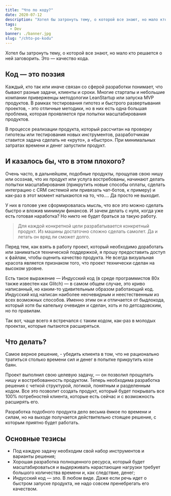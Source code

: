 ```yaml
---
title: "Что по коду?"
date: 2020-07-12
description: "Хотел бы затронуть тему, о которой все знают, но мало кто решается о ней заговорить. Это — качество кода."
tags:
  - Dev
banner: ./banner.jpg
slug: "/chto-po-kodu"
---
```


Хотел бы затронуть тему, о которой все знают, но мало кто решается о ней заговорить. Это — качество кода.

## Код — это поэзия

Каждый, кто так или иначе связан со сферой разработки понимает, что бывают разные задачи, клиенты и сроки. Многие стартапы и небольшие компании приверженцы методологии LeanStartup или запуска MVP продуктов. В рамках тестирования гипотез и быстрого развертывания проектов, - это отличные методики, но в них есть одна большая проблема, которая проявляется при попытки масштабирования продуктов.

В процессе реализации продукта, который рассчитан на проверку гипотезы или тестирования новых инструментов, разработчикам ставится задача сделать не «круто», а «быстро». При минимальных затратах времени и денег запустили продукт.

## И казалось бы, что в этом плохого?

Очень часто, в дальнейшем, подобные продукты, прощупав свою нишу или осознав, что их продукт или услуга востребованы, начинают делать попытки масштабирования (прикрутить новые способы оплаты, сделать интеграцию с CRM системой или привязать чат-ботов, к примеру) и как-раз в этот момент натыкаются на то, что…. Да просто не выходит.

У них в голове уже сформировалась мысль, что все это можно сделать быстро и вложив минимум финансов. И зачем делать с нуля, когда уже есть готовая наработка? Но никто не будет браться за такую работу.

> Для каждой конкретной цели разрабатывается конкретный продукт. Из машины достаточно сложно сделать самолет. Да и летать он вряд ли сможет долго.

Перед тем, как взять в работу проект, который необходимо доработать или заниматься технической поддержкой, я прошу предоставить доступ к файлам, чтобы оценить качество продукта. Не всегда визуальная красота является признаком того, что проект технически сделан на высоком уровне.

Есть такое выражение — Индусский код (в среде программистов 80х также известен как Glitch) — в самом общем случае, это криво написанный, но каким-то удивительным образом работающий код. Индусский код написан наиболее неочевидным и неестественным из всех возможных способов. Именно этим он и отличается от быдлокода, который хотя бы капельку очевиден и сделан, хоть и по детсадовским, но по правилам.

Так вот, чаще всего я встречался с таким кодом, как-раз в молодых проектах, которые пытаются расширяться.

## Что делать?

Самое верное решение, - убедить клиента в том, что не рационально тратиться столько времени сил и денег в попытке прикрутить козе баян.

Проект выполнил свою целевую задачу, — он позволил прощупать нишу и востребованность продуктом. Теперь необходима разработка решения с четкой структурой, логикой, понятным и разделенным кодом. Все это позволит создать продукт, который будет покрывать все 100% потребностей клиента, которые есть сейчас и с возможность расширять его.

Разработка подобного продукта дело весьма ёмкое по времени и силам, но на выходе получается действительно стоящее решение, с которым приятно будет работать.

## Основные тезисы

- Под каждую задачу необходим свой набор инструментов и варианты решения;
- Хорошая разработка полноценного ресурса, который будет масштабироваться и выдерживать нарастающие нагрузки требует большого количества времени и, как следствие, денег;
- Индусский код — зло. В любом виде. Даже если речь идет о быстром запуске продукта, не надо совсем пренебрегать его качеством.